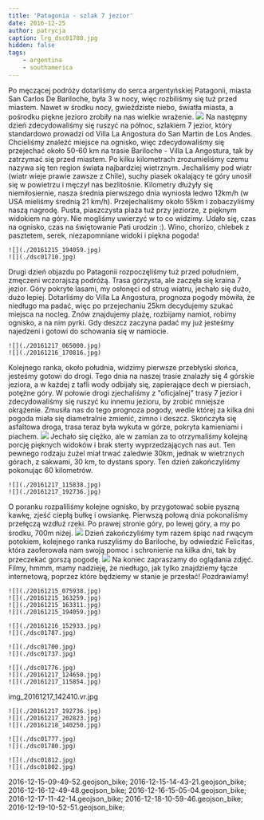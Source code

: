```yaml
---
title: 'Patagonia - szlak 7 jezior'
date: 2016-12-25
author: patrycja
caption: lrg_dsc01780.jpg
hidden: false
tags: 
    - argentina
    - southamerica
---
```



Po męczącej podróży dotarliśmy do serca argentyńskiej Patagonii, miasta San Carlos De Bariloche, była 3 w nocy, więc rozbiliśmy się tuż przed miastem. Nawet w środku nocy, gwieździste niebo, światła miasta, a pośrodku piękne jezioro zrobiły na nas wielkie wrażenie.
![](./20161215_075244.jpg)
Na następny dzień zdecydowaliśmy się ruszyć na północ, szlakiem 7 jezior, który standardowo prowadzi od Villa La Angostura do San Martin de Los Andes. Chcieliśmy znaleźć miejsce na ognisko, więc zdecydowaliśmy się przejechać około 50-60 km na trasie Bariloche - Villa La Angostura, tak by zatrzymać się przed miastem.
Po kilku kilometrach zrozumieliśmy czemu nazywa się ten region świata najbardziej wietrznym. Jechaliśmy pod wiatr (wiatr wieje prawie zawsze z Chile), suchy piasek okalający te góry unosił się w powietrzu i męczył nas bezlitośnie. Kilometry dłużyły się niemiłosiernie, nasza średnia pierwszego dnia wyniosła ledwo 12km/h (w USA mieliśmy średnią 21 km/h).
Przejechaliśmy około 55km i zobaczyliśmy naszą nagrodę. Pusta, piaszczysta plaża tuż przy jeziorze, z pięknym widokiem na góry. Nie mogliśmy uwierzyć w to co widzimy. Udało się, czas na ognisko, czas na świętowanie Pati urodzin :). Wino, chorizo, chlebek z pasztetem, serek, niezapomniane widoki i piękna pogoda!
```grid|2
![](./20161215_194059.jpg)
![](./dsc01710.jpg)
```
Drugi dzień objazdu po Patagonii rozpoczęliśmy tuż przed południem, zmęczeni wczorajszą podróżą. Trasa górzysta, ale zaczęła się kraina 7 jezior. Góry pokryte lasami, my osłonęci od strug wiatru, jechało się dużo, dużo lepiej. Dotarliśmy do Villa La Angostura, prognoza pogody mówiła, że niedługo ma padać, więc po przejechaniu 25km decydujemy szukać miejsca na nocleg. Znów znajdujemy plażę, rozbijamy namiot, robimy ognisko, a na nim pyrki. Gdy deszcz zaczyna padać my już jesteśmy najedzeni i gotowi do schowania się w namiocie.

```grid|2
![](./20161217_065000.jpg)
![](./20161216_170816.jpg)
```
Kolejnego ranka, około południa, widzimy pierwsze przebłyski słońca, jesteśmy gotowi do drogi. Tego dnia na naszej trasie znalazły się 4 górskie jeziora, a w każdej z tafli wody odbijały się, zapierające dech w piersiach, potężne góry.
W połowie drogi zjechaliśmy z "oficjalnej" trasy 7 jezior i zdecydowaliśmy się ruszyć ku innemu jezioru, by zrobić mniejsze okrążenie. Zmusiła nas do tego prognoza pogody, wedle której za kilka dni pogoda miała się diametralnie zmienić, zimno i deszcz.
Skończyła się asfaltowa droga, trasa teraz była wykuta w górze, pokryta kamieniami i piachem.
![](./20161217_124650.jpg)
Jechało się ciężko, ale w zamian za to otrzymaliśmy kolejną porcję pięknych widoków i brak sterty wyprzedzających nas aut. Ten pewnego rodzaju żużel miał trwać zaledwie 30km, jednak w wietrznych górach, z sakwami, 30 km, to dystans spory. Ten dzień zakończyliśmy pokonując 60 kilometrów.
```grid|2
![](./20161217_115838.jpg)
![](./20161217_192736.jpg)
```
O poranku rozpaliliśmy kolejne ognisko, by przygotować sobie pyszną kawkę, zjeść ciepłą bułkę i owsiankę. Pierwszą połową dnia pokonaliśmy przełęczą wzdłuż rzeki. Po prawej stronie góry, po lewej góry, a my po środku, 700m niżej.
![](./dsc01802.jpg)
Dzień zakończyliśmy tym razem śpiąc nad rwącym potokiem, kolejnego ranka ruszyliśmy do Bariloche, by odwiedzić Felicitas, która zaoferowała nam swoją pomoc i schronienie na kilka dni, tak by przeczekać gorszą pogodę.
![](./dsc01806.jpg)
Na koniec zapraszamy do oglądania zdjęć.
Filmy, hmmm, mamy nadzieję, że niedługo, jak tylko znajdziemy łącze internetową, poprzez które będziemy w stanie je przesłać!
Pozdrawiamy!

```grid|4
![](./20161215_075938.jpg)
![](./20161215_163259.jpg)
![](./20161215_163311.jpg)
![](./20161215_194059.jpg)
```
```grid|2
![](./20161216_152933.jpg)
![](./dsc01787.jpg)
```
```grid|2
![](./dsc01700.jpg)
![](./dsc01737.jpg)
```
```grid|3
![](./dsc01776.jpg)
![](./20161217_124650.jpg)
![](./20161217_115854.jpg)
```
<sphere>img_20161217_142410.vr.jpg</sphere>

```grid|3
![](./20161217_192736.jpg)
![](./20161217_202823.jpg)
![](./20161218_140250.jpg)
```
```grid|2
![](./dsc01777.jpg)
![](./dsc01780.jpg)
```
```grid|2
![](./dsc01812.jpg)
![](./dsc01802.jpg)
```


<gpx>
2016-12-15-09-49-52.geojson_bike;
2016-12-15-14-43-21.geojson_bike;
2016-12-16-12-49-48.geojson_bike;
2016-12-16-15-05-04.geojson_bike;
2016-12-17-11-42-14.geojson_bike;
2016-12-18-10-59-46.geojson_bike;
2016-12-19-10-52-51.geojson_bike;
</gpx>
